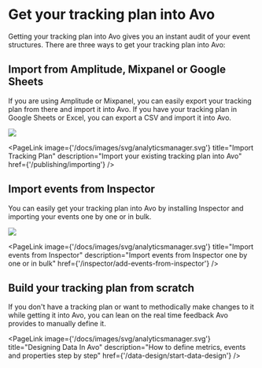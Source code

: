 
# Get your tracking plan into Avo

Getting your tracking plan into Avo gives you an instant audit of your event structures. There are three ways to get your tracking plan into Avo:

## Import from Amplitude, Mixpanel or Google Sheets

If you are using Amplitude or Mixpanel, you can easily export your tracking plan from there and import it into Avo. If you have your tracking plan in Google Sheets or Excel, you can export a CSV and import it into Avo.

![](/images/audit/import-button.png)

<PageLink
  image={'/docs/images/svg/analyticsmanager.svg'}
  title="Import Tracking Plan"
  description="Import your existing tracking plan into Avo"
  href={'/publishing/importing'}
/>

## Import events from Inspector

You can easily get your tracking plan into Avo by installing Inspector and importing your events one by one or in bulk.

![](/images/inspector/add-missing-events.png)

<PageLink
  image={'/docs/images/svg/analyticsmanager.svg'}
  title="Import events from Inspector"
  description="Import events from Inspector one by one or in bulk"
  href={'/inspector/add-events-from-inspector'}
/>

## Build your tracking plan from scratch

If you don't have a tracking plan or want to methodically make changes to it while getting it into Avo, you can lean on the real time feedback Avo provides to manually define it.

  <PageLink
    image={'/docs/images/svg/analyticsmanager.svg'}
    title="Designing Data In Avo"
    description="How to define metrics, events and properties step by step"
    href={'/data-design/start-data-design'}
  />